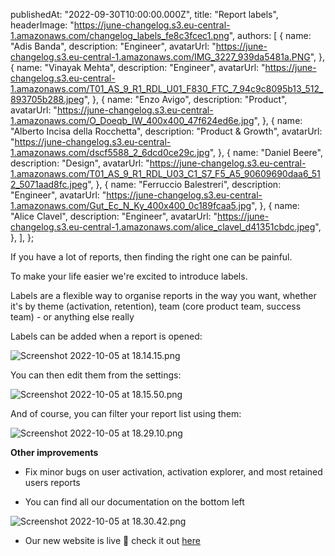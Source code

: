 
  publishedAt: "2022-09-30T10:00:00.000Z",
  title: "Report labels",
  headerImage:
    "https://june-changelog.s3.eu-central-1.amazonaws.com/changelog_labels_fe8c3fcec1.png",
  authors: [
    {
      name: "Adis Banda",
      description: "Engineer",
      avatarUrl:
        "https://june-changelog.s3.eu-central-1.amazonaws.com/IMG_3227_939da5481a.PNG",
    },
    {
      name: "Vinayak Mehta",
      description: "Engineer",
      avatarUrl:
        "https://june-changelog.s3.eu-central-1.amazonaws.com/T01_AS_9_R1_RDL_U01_F830_FTC_7_94c9c8095b13_512_893705b288.jpeg",
    },
    {
      name: "Enzo Avigo",
      description: "Product",
      avatarUrl:
        "https://june-changelog.s3.eu-central-1.amazonaws.com/O_Doeqb_IW_400x400_47f624ed6e.jpg",
    },
    {
      name: "Alberto Incisa della Rocchetta",
      description: "Product & Growth",
      avatarUrl:
        "https://june-changelog.s3.eu-central-1.amazonaws.com/dscf5588_2_6dcd0ce29c.jpg",
    },
    {
      name: "Daniel Beere",
      description: "Design",
      avatarUrl:
        "https://june-changelog.s3.eu-central-1.amazonaws.com/T01_AS_9_R1_RDL_U03_C1_S7_F5_A5_90609690daa6_512_5071aad8fc.jpeg",
    },
    {
      name: "Ferruccio Balestreri",
      description: "Engineer",
      avatarUrl:
        "https://june-changelog.s3.eu-central-1.amazonaws.com/Gut_Ec_N_Ky_400x400_0c189fcaa5.jpg",
    },
    {
      name: "Alice Clavel",
      description: "Engineer",
      avatarUrl:
        "https://june-changelog.s3.eu-central-1.amazonaws.com/alice_clavel_d41351cbdc.jpeg",
    },
  ],
};

If you have a lot of reports, then finding the right one can be painful.

To make your life easier we're excited to introduce labels.

Labels are a flexible way to organise reports in the way you want, whether it's by theme (activation, retention), team (core product team, success team) - or anything else really

Labels can be added when a report is opened:

![Screenshot 2022-10-05 at 18.14.15.png](https://june-changelog.s3.eu-central-1.amazonaws.com/Screenshot_2022_10_05_at_18_14_15_fb6b3c402b.png)

You can then edit them from the settings:

![Screenshot 2022-10-05 at 18.15.50.png](https://june-changelog.s3.eu-central-1.amazonaws.com/Screenshot_2022_10_05_at_18_15_50_057d071a4b.png)

And of course, you can filter your report list using them:

![Screenshot 2022-10-05 at 18.29.10.png](https://june-changelog.s3.eu-central-1.amazonaws.com/Screenshot_2022_10_05_at_18_29_10_6f8a2833d9.png)

**Other improvements**

- Fix minor bugs on user activation, activation explorer, and most retained users reports

- You can find all our documentation on the bottom left

![Screenshot 2022-10-05 at 18.30.42.png](https://june-changelog.s3.eu-central-1.amazonaws.com/Screenshot_2022_10_05_at_18_30_42_55591a2a83.png)

- Our new website is live 🎉 check it out [here](https://june.so/)

